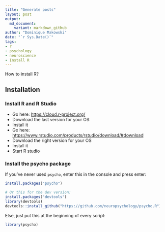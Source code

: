 ```yaml
---
title: "Generate posts"
layout: post
output:
  md_document:
    variant: markdown_github
author: "Dominique Makowski"
date: "`r Sys.Date()`"
tags:
- r
- psychology
- neuroscience
- Install R
---
```


How to install R?

## Installation


### Install R and R Studio


- Go here: [https://cloud.r-project.org/](https://cloud.r-project.org/)
- Download the last version for your OS
- Install it
- Go here: [https://www.rstudio.com/products/rstudio/download/#download](https://www.rstudio.com/products/rstudio/download/#download)
- Download the right version for your OS
- Install it
- Start R studio

### Install the psycho package

If you've never used `psycho`, enter this in the console and press enter:
```r
install.packages("psycho")

# Or this for the dev version:
install.packages("devtools")
library(devtools)
devtools::install_github("https://github.com/neuropsychology/psycho.R")
```

Else, just put this at the beginning of every script:
```r
library(psycho)
```
